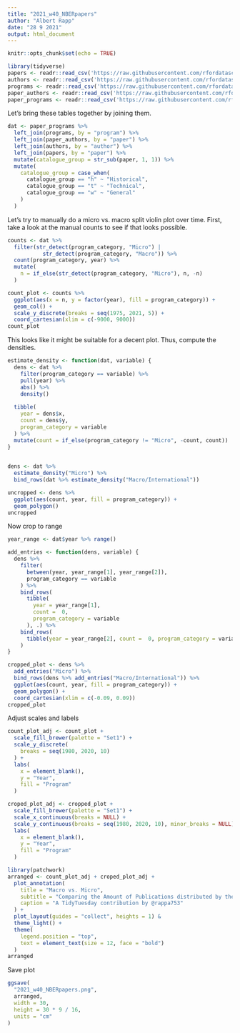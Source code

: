 ---
title: "2021_w40_NBERpapers"
author: "Albert Rapp"
date: "28 9 2021"
output: html_document
---

```{r setup, include=FALSE}
knitr::opts_chunk$set(echo = TRUE)
```


```{r}
library(tidyverse)
papers <- readr::read_csv('https://raw.githubusercontent.com/rfordatascience/tidytuesday/master/data/2021/2021-09-28/papers.csv')
authors <- readr::read_csv('https://raw.githubusercontent.com/rfordatascience/tidytuesday/master/data/2021/2021-09-28/authors.csv')
programs <- readr::read_csv('https://raw.githubusercontent.com/rfordatascience/tidytuesday/master/data/2021/2021-09-28/programs.csv')
paper_authors <- readr::read_csv('https://raw.githubusercontent.com/rfordatascience/tidytuesday/master/data/2021/2021-09-28/paper_authors.csv')
paper_programs <- readr::read_csv('https://raw.githubusercontent.com/rfordatascience/tidytuesday/master/data/2021/2021-09-28/paper_programs.csv')
```

Let's bring these tables together by joining them.

```{r}
dat <- paper_programs %>% 
  left_join(programs, by = "program") %>% 
  left_join(paper_authors, by = "paper") %>% 
  left_join(authors, by = "author") %>% 
  left_join(papers, by = "paper") %>% 
  mutate(catalogue_group = str_sub(paper, 1, 1)) %>% 
  mutate(
    catalogue_group = case_when(
      catalogue_group == "h" ~ "Historical",
      catalogue_group == "t" ~ "Technical",
      catalogue_group == "w" ~ "General"
    )
  )
```


Let's try to manually do a micro vs. macro split violin plot over time.
First, take a look at the manual counts to see if that looks possible.

```{r}
counts <- dat %>% 
  filter(str_detect(program_category, "Micro") |  
           str_detect(program_category, "Macro")) %>% 
  count(program_category, year) %>% 
  mutate(
    n = if_else(str_detect(program_category, "Micro"), n, -n)
  ) 

count_plot <- counts %>% 
  ggplot(aes(x = n, y = factor(year), fill = program_category)) +
  geom_col() +
  scale_y_discrete(breaks = seq(1975, 2021, 5)) +
  coord_cartesian(xlim = c(-9000, 9000))
count_plot
```

This looks like it might be suitable for a decent plot.
Thus, compute the densities.

```{r}
estimate_density <- function(dat, variable) {
  dens <- dat %>% 
    filter(program_category == variable) %>% 
    pull(year) %>%
    abs() %>% 
    density()
  
  tibble(
    year = dens$x,
    count = dens$y,
    program_category = variable
  ) %>% 
  mutate(count = if_else(program_category != "Micro", -count, count))
}

  
dens <- dat %>% 
  estimate_density("Micro") %>% 
  bind_rows(dat %>% estimate_density("Macro/International")) 

uncropped <- dens %>% 
  ggplot(aes(count, year, fill = program_category)) +
  geom_polygon()
uncropped
```

Now crop to range

```{r}
year_range <- dat$year %>% range()

add_entries <- function(dens, variable) {
  dens %>% 
    filter(
      between(year, year_range[1], year_range[2]),
      program_category == variable
    ) %>% 
    bind_rows(
      tibble(
        year = year_range[1], 
        count =  0, 
        program_category = variable
      ), .) %>% 
    bind_rows(
      tibble(year = year_range[2], count =  0, program_category = variable)
    )
}

cropped_plot <- dens %>% 
  add_entries("Micro") %>% 
  bind_rows(dens %>% add_entries("Macro/International")) %>% 
  ggplot(aes(count, year, fill = program_category)) +
  geom_polygon() +
  coord_cartesian(xlim = c(-0.09, 0.09))
cropped_plot
```


Adjust scales and labels

```{r}
count_plot_adj <- count_plot +
  scale_fill_brewer(palette = "Set1") +
  scale_y_discrete(
    breaks = seq(1980, 2020, 10)
  ) +
  labs(
    x = element_blank(),
    y = "Year", 
    fill = "Program"
  )

croped_plot_adj <- cropped_plot +
  scale_fill_brewer(palette = "Set1") +
  scale_x_continuous(breaks = NULL) +
  scale_y_continuous(breaks = seq(1980, 2020, 10), minor_breaks = NULL) +
  labs(
    x = element_blank(),
    y = "Year", 
    fill = "Program"
  )

```


```{r}
library(patchwork)
arranged <- count_plot_adj + croped_plot_adj + 
  plot_annotation(
    title = "Macro vs. Micro",
    subtitle = "Comparing the Amount of Publications distributed by the NBER",
    caption = "A TidyTuesday contribution by @rappa753"
  ) +
  plot_layout(guides = "collect", heights = 1) &
  theme_light() +
  theme(
    legend.position = "top",
    text = element_text(size = 12, face = "bold")
  ) 
arranged
```

Save plot

```{r}
ggsave(
  "2021_w40_NBERpapers.png", 
  arranged,
  width = 30,
  height = 30 * 9 / 16,
  units = "cm"
)
```

